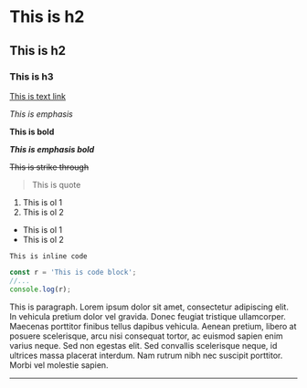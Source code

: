 # This is h2

## This is h2

### This is h3

[This is text link](http://mimikyu.netlify.app/)

_This is emphasis_

**This is bold**

**_This is emphasis bold_**

~~This is strike through~~

> This is quote

1. This is ol 1
2. This is ol 2

- This is ol 1
- This is ol 2

`This is inline code`

```js
const r = 'This is code block';
//...
console.log(r);
```

This is paragraph. Lorem ipsum dolor sit amet, consectetur adipiscing elit. In vehicula pretium dolor vel gravida. Donec feugiat tristique ullamcorper. Maecenas porttitor finibus tellus dapibus vehicula. Aenean pretium, libero at posuere scelerisque, arcu nisi consequat tortor, ac euismod sapien enim varius neque. Sed non egestas elit. Sed convallis scelerisque neque, id ultrices massa placerat interdum. Nam rutrum nibh nec suscipit porttitor. Morbi vel molestie sapien.

---

<PostImage
  src="https://www.joshwcomeau.com/_next/image/?url=%2Fimages%2Fterminal-for-js-devs%2Ft-cd-up.png&w=1920&q=75"
  width={4096}
  height={2258}
  alt="This is image"
  title="This is image"
/>
